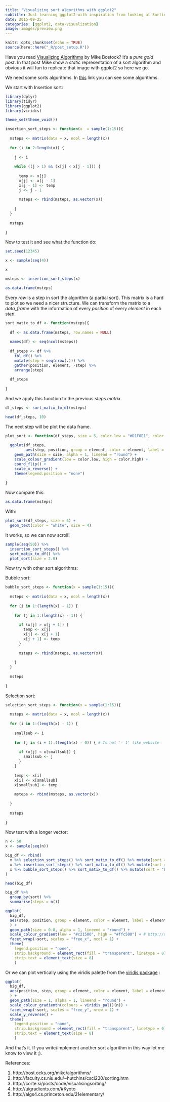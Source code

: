 ```yaml
---
title: "Visualizing sort algorithms with ggplot2"
subtitle: Just learning ggplot2 with inspiration from looking at Sorting Algorithms by Mike Bostock
date: 2015-09-25
categories: [ggplot2, data-visualization]
image: images/preview.png    
---
```



```r
knitr::opts_chunk$set(echo = TRUE)
source(here::here("_R/post_setup.R"))
```

Have you read [Visualizing Algorithms](http://bost.ocks.org/mike/algorithms/) 
by Mike Bostock? It's a *pure gold post*. In that post Mike show a *static* 
representation of a sort algorithm and obvious it will fun to replicate that image
with ggplot2 so here we go.

We need some sorts algorithms. In [this](http://faculty.cs.niu.edu/~hutchins/csci230/sorting.htm) link you can
see some algorithms. 
 
We start with Insertion sort:

```r
library(dplyr)
library(tidyr)
library(ggplot2)
library(viridis)

theme_set(theme_void())

insertion_sort_steps <- function(x  = sample(1:15)){
  
  msteps <- matrix(data = x, ncol = length(x))
  
  for (i in 2:length(x)) {
    
    j <- i
    
    while ((j > 1) && (x[j] < x[j - 1])) {
      
      temp <- x[j]
      x[j] <- x[j - 1]
      x[j - 1] <- temp
      j <- j - 1
      
      msteps <- rbind(msteps, as.vector(x))
      
    }
  }
  
  msteps
  
}
```

Now to test it and see what the function do:

```r
set.seed(12345)

x <- sample(seq(4))

x

msteps <- insertion_sort_steps(x)

as.data.frame(msteps)
```

Every *row* is a step in sort the algorithm (a partial sort). This matrix is a hard to plot so 
we need a nicer structure. We can transform the matrix to a *data_frame* 
with the information of every *position* of every *element* in each *step*. 

```r
sort_matix_to_df <- function(msteps){
  
  df <- as.data.frame(msteps, row.names = NULL)
  
  names(df) <- seq(ncol(msteps))
  
  df_steps <- df %>%
    tbl_df() %>% 
    mutate(step = seq(nrow(.))) %>% 
    gather(position, element, -step) %>%
    arrange(step)
  
  df_steps
  
}
```

And we apply this function to the previous *steps matrix*.

```r
df_steps <- sort_matix_to_df(msteps)

head(df_steps, 10)
```

The next step will be plot the data frame.

```r
plot_sort <- function(df_steps, size = 5, color.low = "#D1F0E1", color.high = "#524BB4"){
  
  ggplot(df_steps,
         aes(step, position, group = element, color = element, label = element)) +  
    geom_path(size = size, alpha = 1, lineend = "round") +
    scale_colour_gradient(low = color.low, high = color.high) +
    coord_flip() + 
    scale_x_reverse() + 
    theme(legend.position = "none")
  
}
```

Now compare this:

```r
as.data.frame(msteps)
```

With:

```r
plot_sort(df_steps, size = 6) + 
  geom_text(color = "white", size = 4)
```

It works, so we can now scroll! 

```r
sample(seq(50)) %>% 
  insertion_sort_steps() %>% 
  sort_matix_to_df() %>% 
  plot_sort(size = 2.0)
```

Now try with other sort algorithms:

Bubble sort:

```r
bubble_sort_steps <- function(x = sample(1:15)){
  
  msteps <- matrix(data = x, ncol = length(x))
  
  for (i in 1:(length(x) - 1)) {
    
    for (j in 1:(length(x) - 1)) {
      
      if (x[j] > x[j + 1]) {
        temp <- x[j]
        x[j] <- x[j + 1]
        x[j + 1] <- temp
      }
      
      msteps <- rbind(msteps, as.vector(x))
      
    }
  }
  
  msteps
  
}
```

Selection sort:

```r
selection_sort_steps <- function(x = sample(1:15)){
  
  msteps <- matrix(data = x, ncol = length(x))
  
  for (i in 1:(length(x) - 1)) {
    
    smallsub <- i
    
    for (j in (i + 1):(length(x) - 0)) { # Is not '- 1' like website
      
      if (x[j] < x[smallsub]) {
        smallsub <- j
      }
    }
    
    temp <- x[i]
    x[i] <- x[smallsub]
    x[smallsub] <- temp
    
    msteps <- rbind(msteps, as.vector(x))
    
  }
  
  msteps
  
}

```

Now test with a longer vector:

```r
n <- 50
x <- sample(seq(n))

big_df <- rbind(
  x %>% selection_sort_steps() %>% sort_matix_to_df() %>% mutate(sort = "Selection Sort"),  
  x %>% insertion_sort_steps() %>% sort_matix_to_df() %>% mutate(sort = "Insertion Sort"),
  x %>% bubble_sort_steps() %>% sort_matix_to_df() %>% mutate(sort = "Bubble Sort")
)

head(big_df)

big_df %>%
  group_by(sort) %>% 
  summarise(steps = n())
```


```r
ggplot(
  big_df,
  aes(step, position, group = element, color = element, label = element)
  ) +  
  geom_path(size = 0.8, alpha = 1, lineend = "round") +
  scale_colour_gradient(low = "#c21500", high = "#ffc500") + # http://uigradients.com/#Kyoto
  facet_wrap(~sort, scales = "free_x", ncol = 1) +
  theme(
    legend.position = "none",
    strip.background = element_rect(fill = "transparent", linetype = 0),
    strip.text = element_text(size = 8)
    )

```

Or we can plot vertically using the viridis palette from the [viridis package](https://github.com/sjmgarnier/viridis) : 

```r
ggplot(
  big_df,
  aes(position, step, group = element, color = element, label = element)
  ) +  
  geom_path(size = 1, alpha = 1, lineend = "round") +
  scale_colour_gradientn(colours = viridis_pal()(n)) +
  facet_wrap(~sort, scales = "free_y", nrow = 1) +
  scale_y_reverse() +
  theme(
    legend.position = "none",
    strip.background = element_rect(fill = "transparent", linetype = 0),
    strip.text = element_text(size = 8)
    )
```

And that's it. If you write/implement another sort algorithm in this way let me know to view it ;). 

References:

1. http://bost.ocks.org/mike/algorithms/
1. http://faculty.cs.niu.edu/~hutchins/csci230/sorting.htm
1. http://corte.si/posts/code/visualisingsorting/
1. http://uigradients.com/#Kyoto
1. http://algs4.cs.princeton.edu/21elementary/
